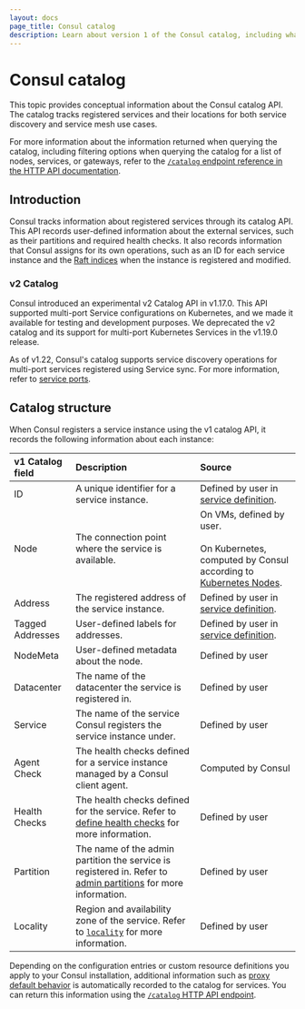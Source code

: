 ```yaml
---
layout: docs
page_title: Consul catalog
description: Learn about version 1 of the Consul catalog, including what Consul servers record when they register a service.
---
```


# Consul catalog

This topic provides conceptual information about the Consul catalog API. The catalog tracks registered services and their locations for both service discovery and service mesh use cases.

For more information about the information returned when querying the catalog, including filtering options when querying the catalog for a list of nodes, services, or gateways, refer to the [`/catalog` endpoint reference in the HTTP API documentation](/consul/api-docs/catalog).

## Introduction

Consul tracks information about registered services through its catalog API. This API records user-defined information about the external services, such as their partitions and required health checks. It also records information that Consul assigns for its own operations, such as an ID for each service instance and the [Raft indices](/consul/docs/concept/consensus) when the instance is registered and modified.

### v2 Catalog

Consul introduced an experimental v2 Catalog API in v1.17.0. This API supported multi-port Service configurations on Kubernetes, and we made it available for testing and development purposes. We deprecated the v2 catalog and its support for multi-port Kubernetes Services in the v1.19.0 release.

As of v1.22, Consul's catalog supports service discovery operations for multi-port services registered using Service sync. For more information, refer to [service ports](/consul/docs/register/service/k8s/service-sync#service-ports).

## Catalog structure

When Consul registers a service instance using the v1 catalog API, it records the following information about each instance:

| v1 Catalog field | Description | Source |
| :--------------- | :---------- | :----- |
| ID | A unique identifier for a service instance. | Defined by user in [service definition](/consul/docs/reference/service#id). |
| Node | The connection point where the service is available.  | On VMs, defined by user. <br /><br /> On Kubernetes, computed by Consul according to [Kubernetes Nodes](https://kubernetes.io/docs/concepts/architecture/nodes/). |
| Address  | The registered address of the service instance. | Defined by user in [service definition](/consul/docs/reference/service#address). |
| Tagged Addresses | User-defined labels for addresses. | Defined by user in [service definition](/consul/docs/reference/service#tagged_addresses). |
| NodeMeta | User-defined metadata about the node. | Defined by user |
| Datacenter | The name of the datacenter the service is registered in. | Defined by user |
| Service | The name of the service Consul registers the service instance under. | Defined by user |
| Agent Check | The health checks defined for a service instance managed by a Consul client agent. | Computed by Consul |
| Health Checks | The health checks defined for the service. Refer to [define health checks](/consul/docs/register/health-check/vm) for more information. | Defined by user |
| Partition | The name of the admin partition the service is registered in. Refer to [admin partitions](/consul/docs/multi-tenant/admin-partition) for more information. | Defined by user |
| Locality | Region and availability zone of the service. Refer to [`locality`](/consul/docs/reference/agent/configuration-file/service-mesh#locality) for more information. | Defined by user |

Depending on the configuration entries or custom resource definitions you apply to your Consul installation, additional information such as [proxy default behavior](/consul/docs/reference/config-entry/proxy-defaults) is automatically recorded to the catalog for services. You can return this information using the [`/catalog` HTTP API endpoint](/consul/api-docs/catalog).
